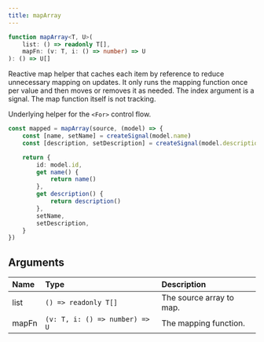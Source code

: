 ---
title: mapArray
---

```ts
function mapArray<T, U>(
	list: () => readonly T[],
	mapFn: (v: T, i: () => number) => U
): () => U[]

```

Reactive map helper that caches each item by reference to reduce unnecessary mapping on updates. 
It only runs the mapping function once per value and then moves or removes it as needed. 
The index argument is a signal. The map function itself is not tracking.

Underlying helper for the `<For>` control flow.

```ts
const mapped = mapArray(source, (model) => {
	const [name, setName] = createSignal(model.name)
	const [description, setDescription] = createSignal(model.description)

	return {
		id: model.id,
		get name() {
			return name()
		},
		get description() {
			return description()
		},
		setName,
		setDescription,
	}
})
```

## Arguments

| Name  | Type                           | Description              |
| :---- | :----------------------------- | :----------------------- |
| list  | `() => readonly T[]`           | The source array to map. |
| mapFn | `(v: T, i: () => number) => U` | The mapping function.    |
